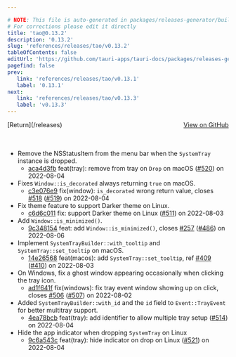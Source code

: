 ```yaml
---

# NOTE: This file is auto-generated in packages/releases-generator/build.ts
# For corrections please edit it directly
title: 'tao@0.13.2'
description: '0.13.2'
slug: 'references/releases/tao/v0.13.2'
tableOfContents: false
editUrl: 'https://github.com/tauri-apps/tauri-docs/packages/releases-generator/build.ts'
pagefind: false
prev:
   link: 'references/releases/tao/v0.13.1'
   label: '0.13.1'
next:
   link: 'references/releases/tao/v0.13.3'
   label: 'v0.13.3'
---
```


<div style="margin-bottom:3rem; display: flex; justify-content: space-between; align-items: center"><span>[Return](/releases)</span><span><a href="https://github.com/tauri-apps/tao/releases/tag/tao-v0.13.2">View on GitHub</a></span></div>

- Remove the NSStatusItem from the menu bar when the `SystemTray` instance is dropped.
  - [aca4d3fb](https://github.com/tauri-apps/tao/commit/aca4d3fb2619d8bd38e4514583e921227cba6a04) feat(tray): remove from tray on `Drop` on macOS ([#520](https://github.com/tauri-apps/tao/pull/520)) on 2022-08-04
- Fixes `Window::is_decorated` always returning `true` on macOS.
  - [c3e076e9](https://github.com/tauri-apps/tao/commit/c3e076e9345ad33183426f5ef4bd936305254e15) fix(window): `is_decorated` wrong return value, closes [#518](https://github.com/tauri-apps/tao/pull/518) ([#519](https://github.com/tauri-apps/tao/pull/519)) on 2022-08-04
- Fix theme feature to support Darker theme on Linux.
  - [c6d6c011](https://github.com/tauri-apps/tao/commit/c6d6c0115c2facd488e8fab73c8f8b92e172771c) fix: support Darker theme on Linux ([#511](https://github.com/tauri-apps/tao/pull/511)) on 2022-08-03
- Add `Window::is_minimized()`.
  - [9c348154](https://github.com/tauri-apps/tao/commit/9c3481548b05de1d56c2efe8a1951fd014006b27) feat: add `Window::is_minimized()`, closes [#257](https://github.com/tauri-apps/tao/pull/257) ([#486](https://github.com/tauri-apps/tao/pull/486)) on 2022-08-06
- Implement `SystemTrayBuilder::with_tooltip` and `SystemTray::set_tooltip` on macOS.
  - [14e26568](https://github.com/tauri-apps/tao/commit/14e265682fab87502d59a718c9607aaf146c4d3e) feat(macos): add `SystemTray::set_tooltip`, ref [#409](https://github.com/tauri-apps/tao/pull/409) ([#410](https://github.com/tauri-apps/tao/pull/410)) on 2022-08-03
- On Windows, fix a ghost window appearing occasionally when clicking the tray icon.
  - [ad1f641f](https://github.com/tauri-apps/tao/commit/ad1f641f496c21a02c8d173167d77f1b31849273) fix(windows): fix tray event window showing up on click, closes [#506](https://github.com/tauri-apps/tao/pull/506) ([#507](https://github.com/tauri-apps/tao/pull/507)) on 2022-08-02
- Added `SystemTrayBuilder::with_id` and the `id` field to `Event::TrayEvent` for better multitray support.
  - [4ea78bcb](https://github.com/tauri-apps/tao/commit/4ea78bcb577f36ebd4f6b7ce4fcd31d7c02cafdb) feat(tray): add identifier to allow multiple tray setup ([#514](https://github.com/tauri-apps/tao/pull/514)) on 2022-08-04
- Hide the app indicator when dropping `SystemTray` on Linux
  - [9c6a543c](https://github.com/tauri-apps/tao/commit/9c6a543c1a748ed53ae408780a65043f6a9448f9) feat(tray): hide indicator on drop on Linux ([#521](https://github.com/tauri-apps/tao/pull/521)) on 2022-08-04

